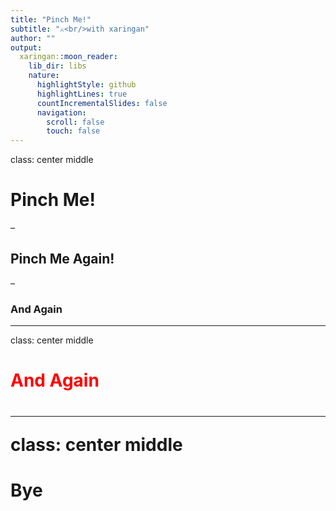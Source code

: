 ```yaml
---
title: "Pinch Me!"
subtitle: "⚔<br/>with xaringan"
author: ""
output:
  xaringan::moon_reader:
    lib_dir: libs
    nature:
      highlightStyle: github
      highlightLines: true
      countIncrementalSlides: false
      navigation:
        scroll: false
        touch: false
---
```


class: center middle

# Pinch Me!

--

## Pinch Me Again! 

--

### And Again

---

class: center middle

<h1 style="color: red;">And Again<h1>

---

class: center middle

# Bye
